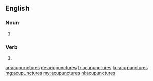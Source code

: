 ==English==

===Noun===
{{head|en|plural}}

# {{plural of|acupuncture|lang=en}}

===Verb===
{{head|en|verb form}}

# {{en-third-person singular of|acupuncture}}

[[ar:acupunctures]]
[[de:acupunctures]]
[[fr:acupunctures]]
[[ku:acupunctures]]
[[mg:acupunctures]]
[[my:acupunctures]]
[[nl:acupunctures]]